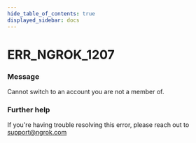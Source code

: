 ```yaml
---
hide_table_of_contents: true
displayed_sidebar: docs
---
```



# ERR_NGROK_1207

### Message

Cannot switch to an account you are not a member of.

<ErrorDetails error="err_ngrok_1207" />

### Further help

If you're having trouble resolving this error, please reach out to [support@ngrok.com](mailto:support@ngrok.com?subject=Help%20with%20ERR_NGROK_1207)


